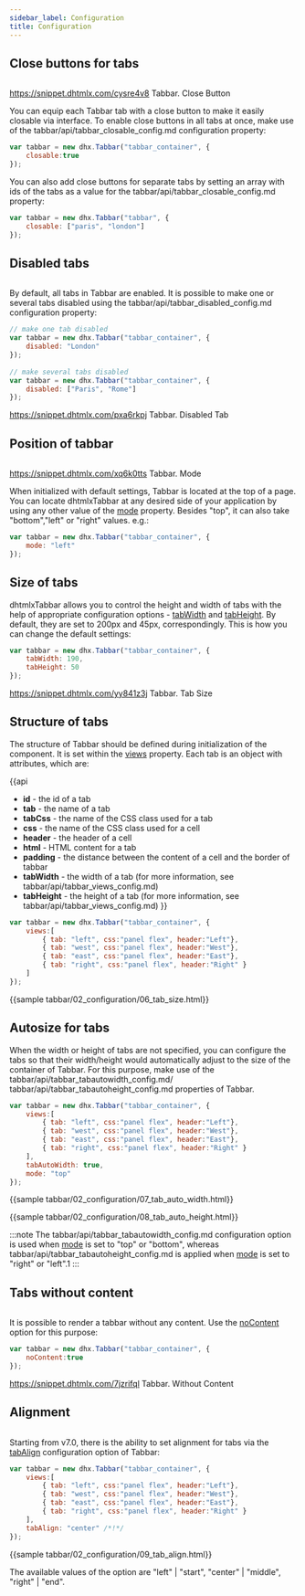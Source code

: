```yaml
---
sidebar_label: Configuration
title: Configuration
---
```



          

Close buttons for tabs
---------------

<img style="margin: 0px 0px 0px 20px; display: block;" src="tabbar/close_button.png" alt=""/>

https://snippet.dhtmlx.com/cysre4v8	Tabbar. Close Button

You can equip each Tabbar tab with a close button to make it easily closable via interface. To enable close buttons in all tabs at once, make use of the 
tabbar/api/tabbar_closable_config.md configuration property:

~~~js
var tabbar = new dhx.Tabbar("tabbar_container", {
    closable:true
});
~~~

You can also add close buttons for separate tabs by setting an array with ids of the tabs as a value for the tabbar/api/tabbar_closable_config.md property:

~~~js
var tabbar = new dhx.Tabbar("tabbar", {
    closable: ["paris", "london"]
});
~~~

Disabled tabs
------------------

<img style="margin: 0px 0px 0px 20px; display: block;" src="tabbar/disabled_tab.png" alt=""/>

By default, all tabs in Tabbar are enabled. It is possible to make one or several tabs disabled using the tabbar/api/tabbar_disabled_config.md configuration property:

~~~js
// make one tab disabled
var tabbar = new dhx.Tabbar("tabbar_container", {
    disabled: "London"
});
 
// make several tabs disabled
var tabbar = new dhx.Tabbar("tabbar_container", {
    disabled: ["Paris", "Rome"]
});
~~~

https://snippet.dhtmlx.com/pxa6rkpj	Tabbar. Disabled Tab


Position of tabbar
------------

<img style="margin: 0px 0px 0px 20px; display: block;" src="tabbar/mode.png" alt=""/>

https://snippet.dhtmlx.com/xq6k0tts	Tabbar. Mode

When initialized with default settings, Tabbar is located at the top of a page. You can locate dhtmlxTabbar at any desired side of your application by using any other value of the [mode](/tabbar/api/tabbar_mode_config) property. 
Besides "top", it can also take "bottom","left" or "right" values. e.g.:

~~~js
var tabbar = new dhx.Tabbar("tabbar_container", {
    mode: "left"
});
~~~

Size of tabs
-----------

dhtmlxTabbar allows you to control the height and width of tabs with the help of appropriate configuration options - [tabWidth](/tabbar/api/tabbar_tabwidth_config) and [tabHeight](/tabbar/api/tabbar_tabheight_config). By default, they are set to 200px and 45px, correspondingly. This is how you can change the default settings:

~~~js
var tabbar = new dhx.Tabbar("tabbar_container", {
    tabWidth: 190,
    tabHeight: 50
});
~~~

https://snippet.dhtmlx.com/yy841z3j	Tabbar. Tab Size

Structure of tabs
-------------

The structure of Tabbar should be defined during initialization of the component. It is set within the [views](/tabbar/api/tabbar_views_config) property. Each tab is an object with attributes, which are:

{{api

- <b>id</b> - the id of a tab
- <b>tab</b> - the name of a tab
- <b>tabCss</b> - the name of the CSS class used for a tab
- <b>css</b> - the name of the CSS class used for a cell
- <b>header</b> - the header of a cell
- <b>html</b> - HTML content for a tab
- <b>padding</b> - the distance between the content of a cell and the border of tabbar
- <b>tabWidth</b> - the width of a tab (for more information, see tabbar/api/tabbar_views_config.md)
- <b>tabHeight</b> - the height of a tab (for more information, see tabbar/api/tabbar_views_config.md)
}}
    
~~~js
var tabbar = new dhx.Tabbar("tabbar_container", {
	views:[
		{ tab: "left", css:"panel flex", header:"Left"},
		{ tab: "west", css:"panel flex", header:"West"},
		{ tab: "east", css:"panel flex", header:"East"},
		{ tab: "right", css:"panel flex", header:"Right" }
	]
});
~~~

{{sample tabbar/02_configuration/06_tab_size.html}}

Autosize for tabs
-----------------

When the width or height of tabs are not specified, you can configure the tabs so that their width/height would automatically adjust to the size of the container of Tabbar. For this purpose, make use of the tabbar/api/tabbar_tabautowidth_config.md/ tabbar/api/tabbar_tabautoheight_config.md properties of Tabbar.

~~~js
var tabbar = new dhx.Tabbar("tabbar_container", {
    views:[
        { tab: "left", css:"panel flex", header:"Left"},
        { tab: "west", css:"panel flex", header:"West"},
        { tab: "east", css:"panel flex", header:"East"},
        { tab: "right", css:"panel flex", header:"Right" }
    ],
    tabAutoWidth: true,
    mode: "top"
});
~~~

{{sample tabbar/02_configuration/07_tab_auto_width.html}}

{{sample tabbar/02_configuration/08_tab_auto_height.html}}

:::note
The tabbar/api/tabbar_tabautowidth_config.md configuration option is used when [mode](/tabbar/api/tabbar_mode_config) is set to "top" or "bottom", whereas tabbar/api/tabbar_tabautoheight_config.md is applied when [mode](/tabbar/api/tabbar_mode_config) is set to "right" or "left".1
:::

Tabs without content 
---------------

<img style="margin: 0px 0px 0px 20px; display: block;" src="tabbar/no_content.png" alt=""/>

It is possible to render a tabbar without any content. Use the [noContent](/tabbar/api/tabbar_nocontent_config) option for this purpose:

~~~js
var tabbar = new dhx.Tabbar("tabbar_container", {
    noContent:true
});
~~~

https://snippet.dhtmlx.com/7jzrifql	Tabbar. Without Content


Alignment
------------

<img src="tabbar/tabbar_align.png" alt=""/>

Starting from v7.0, there is the ability to set alignment for tabs via the [tabAlign](/tabbar/api/tabbar_tabalign_config) configuration option of Tabbar:

~~~js
var tabbar = new dhx.Tabbar("tabbar_container", {
    views:[
        { tab: "left", css:"panel flex", header:"Left"},
        { tab: "west", css:"panel flex", header:"West"},
        { tab: "east", css:"panel flex", header:"East"},
        { tab: "right", css:"panel flex", header:"Right" }
    ],
    tabAlign: "center" /*!*/
});
~~~

{{sample tabbar/02_configuration/09_tab_align.html}}

The available values of the option are "left" | "start", "center" | "middle", "right" | "end".


